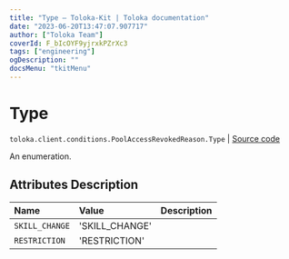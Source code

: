 ```yaml
---
title: "Type — Toloka-Kit | Toloka documentation"
date: "2023-06-20T13:47:07.907717"
author: ["Toloka Team"]
coverId: F_bIcOYF9yjrxkPZrXc3
tags: ["engineering"]
ogDescription: ""
docsMenu: "tkitMenu"
---
```


# Type

`toloka.client.conditions.PoolAccessRevokedReason.Type` | [Source code](https://github.com/Toloka/toloka-kit/blob/v1.2.0/src/client/conditions.py#L263)

An enumeration.

## Attributes Description

| Name | Value | Description |
| :------| :-----------| :----------| 
`SKILL_CHANGE`|'SKILL_CHANGE'|
`RESTRICTION`|'RESTRICTION'|